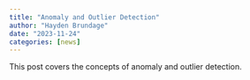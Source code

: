 ```yaml
---
title: "Anomaly and Outlier Detection"
author: "Hayden Brundage"
date: "2023-11-24"
categories: [news]
---
```


This post covers the concepts of anomaly and outlier detection.
